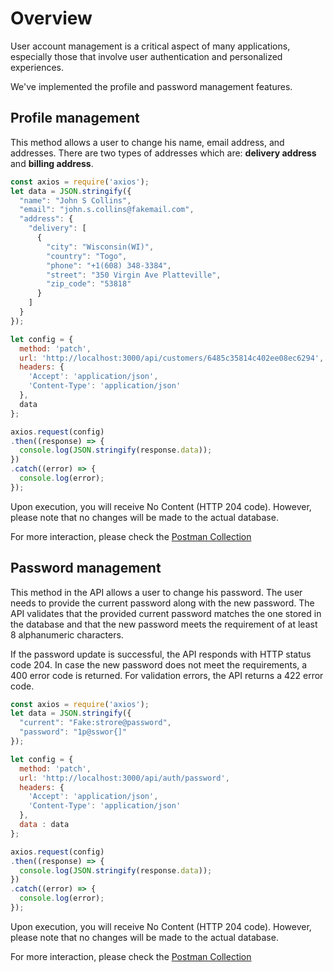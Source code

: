 
# Overview

User account management is a critical aspect of many applications, especially those that involve user authentication
and personalized experiences.

We've implemented the profile and password management features.

## Profile management

This method allows a user to change his name, email address, and addresses. There are two types of addresses which are: **delivery address** and **billing address**.

```js copy showLineNumbers filename="auth/profile.js"
const axios = require('axios');
let data = JSON.stringify({
  "name": "John S Collins",
  "email": "john.s.collins@fakemail.com",
  "address": {
    "delivery": [
      {
        "city": "Wisconsin(WI)",
        "country": "Togo",
        "phone": "+1(608) 348-3384",
        "street": "350 Virgin Ave Platteville",
        "zip_code": "53818"
      }
    ]
  }
});

let config = {
  method: 'patch',
  url: 'http://localhost:3000/api/customers/6485c35814c402ee08ec6294',
  headers: {
    'Accept': 'application/json',
    'Content-Type': 'application/json'
  },
  data
};

axios.request(config)
.then((response) => {
  console.log(JSON.stringify(response.data));
})
.catch((error) => {
  console.log(error);
});

```

<Callout>
    Upon execution, you will receive No Content (HTTP 204 code). However, please note that no changes will be made
    to the actual database.
</Callout>

For more interaction, please check the [Postman Collection](https://www.postman.com/red-eclipse-403574/workspace/denis-akp/request/6548572-efaeb991-b682-4c54-9fe2-d08ac0416b2b?active-environment=dff61d40-d363-4cfb-8229-c4ff7e630154)

## Password management

This method in the API allows a user to change his password.
The user needs to provide the current password along with the new password.
The API validates that the provided current password matches the one stored in the database and that the new password meets the requirement of at least 8 alphanumeric characters.

If the password update is successful, the API responds with HTTP status code 204. In case the new password does not
meet the requirements, a 400 error code is returned. For validation errors, the API returns a 422 error code.


```js copy showLineNumbers filename="auth/password.js"
const axios = require('axios');
let data = JSON.stringify({
  "current": "Fake:strore@password",
  "password": "1p@sswor{]"
});

let config = {
  method: 'patch',
  url: 'http://localhost:3000/api/auth/password',
  headers: {
    'Accept': 'application/json',
    'Content-Type': 'application/json'
  },
  data : data
};

axios.request(config)
.then((response) => {
  console.log(JSON.stringify(response.data));
})
.catch((error) => {
  console.log(error);
});

```

<Callout>
    Upon execution, you will receive No Content (HTTP 204 code). However, please note that no changes will be made to
    the actual database.
</Callout>

For more interaction, please check the [Postman Collection](https://www.postman.com/red-eclipse-403574/workspace/denis-akp/request/6548572-60147999-38a9-461d-a556-205ab15aadfb?active-environment=dff61d40-d363-4cfb-8229-c4ff7e630154)
